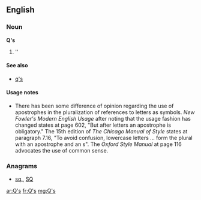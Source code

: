 ==English==

===Noun===
'''Q's'''

# ''{{plural of|Q}}

====See also====
* [[q's]]

====Usage notes====
* There has been some difference of opinion regarding the use of apostrophes in the pluralization of references to letters as symbols.  ''New Fowler's Modern English Usage'' after noting that the usage fashion has changed states at page 602, "But after letters an apostrophe is obligatory."    The 15th edition of ''The Chicago Manual of Style'' states at paragraph 7.16, "To avoid confusion, lowercase letters ... form the plural with an apostrophe and an s".  The ''Oxford Style Manual'' at page 116 advocates the use of common sense.

===Anagrams===
* [[sq.#English|sq.]], [[SQ#English|SQ]]

[[ar:Q's]]
[[fr:Q's]]
[[mg:Q's]]